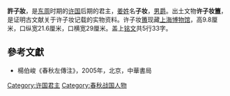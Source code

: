 '''許子妝'''，是[[东周|东周]]时期的[[许国|许国]]后期的君主，[[姜姓|姜姓]]名'''子妆'''，[[男爵|男爵]]。出土文物'''许子妆簠'''，是证明古文献关于许子妆记载的实物资料。许子妆[[簠|簠]]现藏[[上海博物馆|上海博物馆]]，高9.8厘米，口纵宽21.6厘米，口横宽29厘米。盖上[[铭文|铭文]]共5行33字。

==參考文獻==
*楊伯峻《春秋左傳注》，2005年，北京，中華書局
{{許國君主}}

[[Category:许国君主|Category:许国君主]]
[[Category:春秋战国人物|Category:春秋战国人物]]